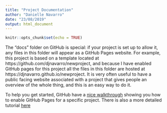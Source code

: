 ```yaml
---
title: "Project Documentation"
author: "Danielle Navarro"
date: "23/08/2019"
output: html_document
---
```


```r
knitr::opts_chunk$set(echo = TRUE)
```

The "docs" folder on GitHub is special: if your project is set up to allow it, any files in this folder will appear as a GitHub Pages website. For example, this project is based on a template located at https://github.com/djnavarro/newproject, and because I have enabled GitHub pages for this project all the files in this folder are hosted at https://djnavarro.github.io/newproject. It is very often useful to have a public facing website associated with a project that gives people an overview of the whole thing, and this is an easy way to do it. 

To help you get started, GitHub have a [nice walkthrough](https://pages.github.com/#project-site) showing you how to enable GitHub Pages for a specific project. There is also a more detailed tutorial [here](https://help.github.com/en/articles/configuring-a-publishing-source-for-github-pages)


